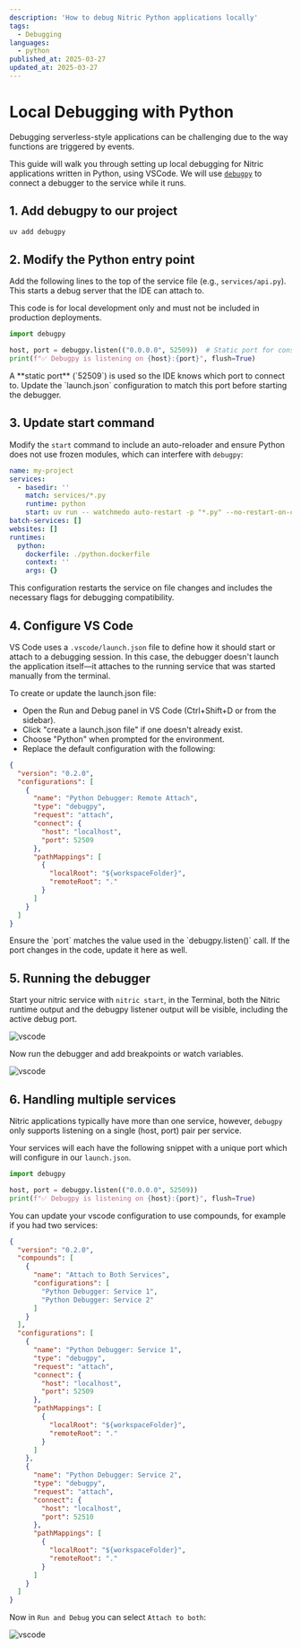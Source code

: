 ```yaml
---
description: 'How to debug Nitric Python applications locally'
tags:
  - Debugging
languages:
  - python
published_at: 2025-03-27
updated_at: 2025-03-27
---
```


# Local Debugging with Python

Debugging serverless-style applications can be challenging due to the way functions are triggered by events.

This guide will walk you through setting up local debugging for Nitric applications written in Python, using VSCode. We will use [`debugpy`](https://github.com/microsoft/debugpy) to connect a debugger to the service while it runs.

## 1. Add debugpy to our project

```bash
uv add debugpy
```

## 2. Modify the Python entry point

Add the following lines to the top of the service file (e.g., `services/api.py`). This starts a debug server that the IDE can attach to.

<Note>
  This code is for local development only and must not be included in production
  deployments.
</Note>

```python
import debugpy

host, port = debugpy.listen(("0.0.0.0", 52509))  # Static port for consistent debugging
print(f"✅ Debugpy is listening on {host}:{port}", flush=True)
```

<Note>
  A **static port** (`52509`) is used so the IDE knows which port to connect to.
  Update the `launch.json` configuration to match this port before starting the
  debugger.
</Note>

## 3. Update start command

Modify the `start` command to include an auto-reloader and ensure Python does not use frozen modules, which can interfere with `debugpy`:

```yaml title: nitric.yaml
name: my-project
services:
  - basedir: ''
    match: services/*.py
    runtime: python
    start: uv run -- watchmedo auto-restart -p "*.py" --no-restart-on-command-exit -R -- python -Xfrozen_modules=off $SERVICE_PATH
batch-services: []
websites: []
runtimes:
  python:
    dockerfile: ./python.dockerfile
    context: ''
    args: {}
```

<Note>
  This configuration restarts the service on file changes and includes the
  necessary flags for debugging compatibility.
</Note>

## 4. Configure VS Code

VS Code uses a `.vscode/launch.json` file to define how it should start or attach to a debugging session. In this case, the debugger doesn't launch the application itself—it attaches to the running service that was started manually from the terminal.

To create or update the launch.json file:

- Open the Run and Debug panel in VS Code (Ctrl+Shift+D or from the sidebar).
- Click "create a launch.json file" if one doesn't already exist.
- Choose "Python" when prompted for the environment.
- Replace the default configuration with the following:

```json title: ./vscode/launch
{
  "version": "0.2.0",
  "configurations": [
    {
      "name": "Python Debugger: Remote Attach",
      "type": "debugpy",
      "request": "attach",
      "connect": {
        "host": "localhost",
        "port": 52509
      },
      "pathMappings": [
        {
          "localRoot": "${workspaceFolder}",
          "remoteRoot": "."
        }
      ]
    }
  ]
}
```

<Note>
  Ensure the `port` matches the value used in the `debugpy.listen()` call. If
  the port changes in the code, update it here as well.
</Note>

## 5. Running the debugger

Start your nitric service with `nitric start`, in the Terminal, both the Nitric runtime output and the debugpy listener output will be visible, including the active debug port.

![vscode](/docs/images/guides/python-debugging/terminal.png)

Now run the debugger and add breakpoints or watch variables.

![vscode](/docs/images/guides/python-debugging/debug.png)

## 6. Handling multiple services

Nitric applications typically have more than one service, however, `debugpy` only supports listening on a single (host, port) pair per service.

Your services will each have the following snippet with a unique port which will configure in our `launch.json`.

```python
import debugpy

host, port = debugpy.listen(("0.0.0.0", 52509))
print(f"✅ Debugpy is listening on {host}:{port}", flush=True)
```

You can update your vscode configuration to use compounds, for example if you had two services:

```json title: ./vscode/launch
{
  "version": "0.2.0",
  "compounds": [
    {
      "name": "Attach to Both Services",
      "configurations": [
        "Python Debugger: Service 1",
        "Python Debugger: Service 2"
      ]
    }
  ],
  "configurations": [
    {
      "name": "Python Debugger: Service 1",
      "type": "debugpy",
      "request": "attach",
      "connect": {
        "host": "localhost",
        "port": 52509
      },
      "pathMappings": [
        {
          "localRoot": "${workspaceFolder}",
          "remoteRoot": "."
        }
      ]
    },
    {
      "name": "Python Debugger: Service 2",
      "type": "debugpy",
      "request": "attach",
      "connect": {
        "host": "localhost",
        "port": 52510
      },
      "pathMappings": [
        {
          "localRoot": "${workspaceFolder}",
          "remoteRoot": "."
        }
      ]
    }
  ]
}
```

Now in `Run and Debug` you can select `Attach to both`:

![vscode](/docs/images/guides/python-debugging/attachboth.png)
